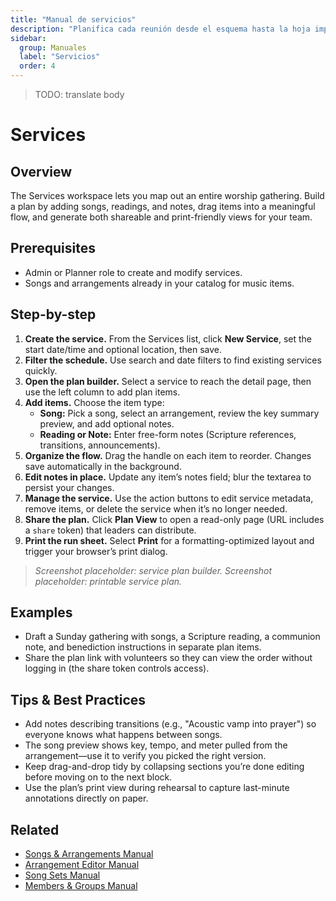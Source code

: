 ```yaml
---
title: "Manual de servicios"
description: "Planifica cada reunión desde el esquema hasta la hoja imprimible."
sidebar:
  group: Manuales
  label: "Servicios"
  order: 4
---
```

> TODO: translate body

# Services

## Overview
The Services workspace lets you map out an entire worship gathering. Build a plan by adding songs, readings, and notes, drag items into a meaningful flow, and generate both shareable and print-friendly views for your team.

## Prerequisites
- Admin or Planner role to create and modify services.
- Songs and arrangements already in your catalog for music items.

## Step-by-step
1. **Create the service.** From the Services list, click **New Service**, set the start date/time and optional location, then save.
2. **Filter the schedule.** Use search and date filters to find existing services quickly.
3. **Open the plan builder.** Select a service to reach the detail page, then use the left column to add plan items.
4. **Add items.** Choose the item type:
   - **Song:** Pick a song, select an arrangement, review the key summary preview, and add optional notes.
   - **Reading or Note:** Enter free-form notes (Scripture references, transitions, announcements).
5. **Organize the flow.** Drag the handle on each item to reorder. Changes save automatically in the background.
6. **Edit notes in place.** Update any item’s notes field; blur the textarea to persist your changes.
7. **Manage the service.** Use the action buttons to edit service metadata, remove items, or delete the service when it’s no longer needed.
8. **Share the plan.** Click **Plan View** to open a read-only page (URL includes a `share` token) that leaders can distribute.
9. **Print the run sheet.** Select **Print** for a formatting-optimized layout and trigger your browser’s print dialog.

> _Screenshot placeholder: service plan builder._
> _Screenshot placeholder: printable service plan._

## Examples
- Draft a Sunday gathering with songs, a Scripture reading, a communion note, and benediction instructions in separate plan items.
- Share the plan link with volunteers so they can view the order without logging in (the share token controls access).

## Tips & Best Practices
- Add notes describing transitions (e.g., "Acoustic vamp into prayer") so everyone knows what happens between songs.
- The song preview shows key, tempo, and meter pulled from the arrangement—use it to verify you picked the right version.
- Keep drag-and-drop tidy by collapsing sections you’re done editing before moving on to the next block.
- Use the plan’s print view during rehearsal to capture last-minute annotations directly on paper.

## Related
- [Songs & Arrangements Manual](./songs-arrangements)
- [Arrangement Editor Manual](./arrangement-editor)
- [Song Sets Manual](./song-sets)
- [Members & Groups Manual](./members-groups)
